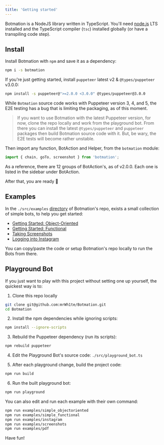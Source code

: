 ```yaml
---
title: 'Getting started'
---
```


Botmation is a NodeJS library written in TypeScript. You'll need [node.js](http://nodejs.org/) LTS installed and the TypeScript compiler (`tsc`) installed globally (or have a transpiling code step).

## Install

Install Botmation with `npm` and save it as a dependency:

```bash
npm i -s botmation
```

If you're just getting started, install `puppeteer` latest v2 & `@types/puppeteer` v3.0.0:

```bash
npm install -s puppeteer@">=2.0.0 <3.0.0" @types/puppeteer@3.0.0
```

While `Botmation` source code works with Puppeteer version 3, 4, and 5, the E2E testing has a bug that is limiting the packaging, as of this moment.

> If you want to use Botmation with the latest Puppeteer version, for now, clone the repo locally and work from the playground bot. From there you can install the latest `@types/puppeteer` and `puppeteer` packages then build Botmation source code with it. But, be wary, the E2E tests will become rather unstable.

Then import any function, BotAction and Helper, from the `botmation` module:
```typescript
import { chain, goTo, screenshot } from 'botmation';
```

As a reference, there are 12 groups of BotAction's, as of v2.0.0. Each one is listed in the sidebar under BotAction.

After that, you are ready 🚀

## Examples

In the `./src/examples` [directory](https://github.com/mrWh1te/Botmation/tree/master/src/examples) of Botmation's repo, exists a small collection of simple bots, to help you get started:

- [Getting Started: Object-Oriented](/src/examples/simple_objectoriented.ts)
- [Getting Started: Functional](/src/examples/simple_functional.ts)
- [Taking Screenshots](/src/examples/screenshots.ts)
- [Logging into Instagram](/src/examples/instagram.ts)

You can copy/paste the code or setup Botmation's repo locally to run the Bots from there.

## Playground Bot

If you just want to play with this project without setting one up yourself, the quickest way is to:

1) Clone this repo locally
```bash
git clone git@github.com:mrWh1te/Botmation.git
cd Botmation
```

2) Install the npm dependencies while ignoring scripts: 
```bash
npm install --ignore-scripts
```
3) Rebuild the Puppeteer dependency (run its scripts): 
```bash
npm rebuild puppeteer
```

4) Edit the Playground Bot's source code: `./src/playground_bot.ts`

5) After each playground change, build the project code: 
```bash
npm run build
```

6) Run the built playground bot: 
```bash
npm run playground
```

You can also edit and run each example with their own command:
```bash
npm run examples/simple_objectoriented
npm run examples/simple_functional
npm run examples/instagram
npm run examples/screenshots
npm run examples/pdf
```

Have fun!
